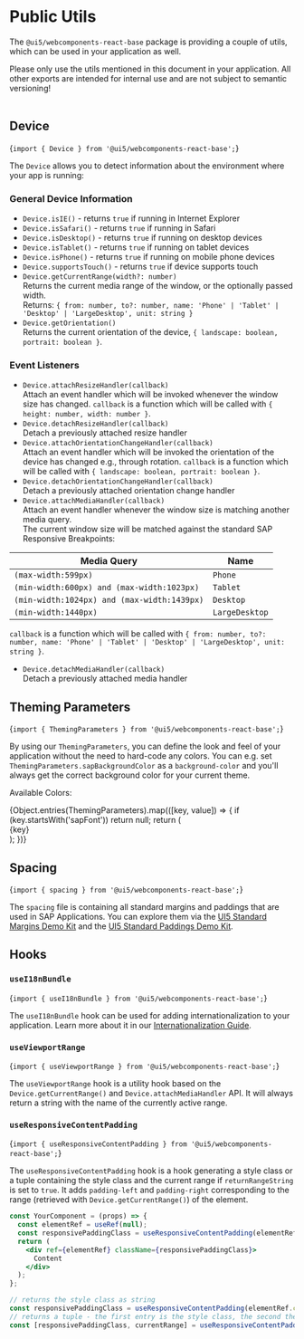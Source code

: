 
<Meta title="Knowledge Base/Public Utils" />

# Public Utils

The `@ui5/webcomponents-react-base` package is providing a couple of utils, which can be used in your application as well.

<MessageStrip design={MessageStripDesign.Warning} hideCloseButton>
  Please only use the utils mentioned in this document in your application. All other exports are intended for internal
  use and are not subject to semantic versioning!
</MessageStrip>

<br />
<br />

<TableOfContent />

## Device

<ImportStatement>{`import { Device } from '@ui5/webcomponents-react-base';`}</ImportStatement>

The `Device` allows you to detect information about the environment where your app is running:

### General Device Information

- `Device.isIE()` - returns `true` if running in Internet Explorer
- `Device.isSafari()` - returns `true` if running in Safari
- `Device.isDesktop()` - returns `true` if running on desktop devices
- `Device.isTablet()` - returns `true` if running on tablet devices
- `Device.isPhone()` - returns `true` if running on mobile phone devices
- `Device.supportsTouch()` - returns `true` if device supports touch
- `Device.getCurrentRange(width?: number)` <br />
  Returns the current media range of the window, or the optionally passed width. <br />
  Returns: `{ from: number, to?: number, name: 'Phone' | 'Tablet' | 'Desktop' | 'LargeDesktop', unit: string }`
- `Device.getOrientation()` <br />
  Returns the current orientation of the device, `{ landscape: boolean, portrait: boolean }`.

### Event Listeners

- `Device.attachResizeHandler(callback)` <br />
  Attach an event handler which will be invoked whenever the window size has changed.
  `callback` is a function which will be called with `{ height: number, width: number }`.
- `Device.detachResizeHandler(callback)` <br />
  Detach a previously attached resize handler
- `Device.attachOrientationChangeHandler(callback)` <br />
  Attach an event handler which will be invoked the orientation of the device has changed e.g., through rotation.
  `callback` is a function which will be called with `{ landscape: boolean, portrait: boolean }`.
- `Device.detachOrientationChangeHandler(callback)` <br />
  Detach a previously attached orientation change handler
- `Device.attachMediaHandler(callback)` <br />
  Attach an event handler whenever the window size is matching another media query. <br />
  The current window size will be matched against the standard SAP Responsive Breakpoints:

| Media Query                                 | Name           |
| ------------------------------------------- | -------------- |
| `(max-width:599px)`                         | `Phone`        |
| `(min-width:600px) and (max-width:1023px)`  | `Tablet`       |
| `(min-width:1024px) and (max-width:1439px)` | `Desktop`      |
| `(min-width:1440px)`                        | `LargeDesktop` |

`callback` is a function which will be called with
`{ from: number, to?: number, name: 'Phone' | 'Tablet' | 'Desktop' | 'LargeDesktop', unit: string }`.

- `Device.detachMediaHandler(callback)` <br />
  Detach a previously attached media handler

## Theming Parameters

<ImportStatement>{`import { ThemingParameters } from '@ui5/webcomponents-react-base';`}</ImportStatement>

By using our `ThemingParameters`, you can define the look and feel of your application without the need to hard-code any
colors. You can e.g. set `ThemingParameters.sapBackgroundColor` as a `background-color` and you'll always get the correct
background color for your current theme.

Available Colors:

<div style={{ display: 'grid', gridTemplateColumns: 'repeat(3, minmax(0, 1fr))', rowGap: '1rem', columnGap: '1rem' }}>
  {Object.entries(ThemingParameters).map(([key, value]) => {
    if (key.startsWith('sapFont')) return null;
    return (
      <div key={key} style={{ display: 'inline-flex', alignItems: 'center', justifyContent: 'space-between' }}>
        <Label>{key}</Label>
        <div
          style={{
            backgroundColor: value,
            borderRadius: '50%',
            width: '2rem',
            height: '2rem',
            minWidth: '2rem',
            border: `1px solid ${ThemingParameters.sapField_BorderColor}`
          }}
        />
      </div>
    );
  })}
</div>

## Spacing

<ImportStatement>{`import { spacing } from '@ui5/webcomponents-react-base';`}</ImportStatement>

The `spacing` file is containing all standard margins and paddings that are used in SAP Applications.
You can explore them via the [UI5 Standard Margins Demo Kit](https://ui5.sap.com/#/entity/sap.ui.core.StandardMargins)
and the [UI5 Standard Paddings Demo Kit](https://ui5.sap.com/#/entity/sap.ui.core.ContainerPadding).

## Hooks

### `useI18nBundle`

<ImportStatement>{`import { useI18nBundle } from '@ui5/webcomponents-react-base';`}</ImportStatement>

The `useI18nBundle` hook can be used for adding internationalization to your application. Learn more about it in our
[Internationalization Guide](?path=/docs/internationalization--page).

### `useViewportRange`

<ImportStatement>{`import { useViewportRange } from '@ui5/webcomponents-react-base';`}</ImportStatement>

The `useViewportRange` hook is a utility hook based on the `Device.getCurrentRange()` and `Device.attachMediaHandler` API.
It will always return a string with the name of the currently active range.

### `useResponsiveContentPadding`

<ImportStatement>{`import { useResponsiveContentPadding } from '@ui5/webcomponents-react-base';`}</ImportStatement>

The `useResponsiveContentPadding` hook is a hook generating a style class or a tuple containing the style class and the current range if `returnRangeString` is set to `true`.
It adds `padding-left` and `padding-right` corresponding to the range (retrieved with `Device.getCurrentRange()`) of the element.

```jsx
const YourComponent = (props) => {
  const elementRef = useRef(null);
  const responsivePaddingClass = useResponsiveContentPadding(elementRef.current);
  return (
    <div ref={elementRef} className={responsivePaddingClass}>
      Content
    </div>
  );
};
```

```js
// returns the style class as string
const responsivePaddingClass = useResponsiveContentPadding(elementRef.current);
// returns a tuple - the first entry is the style class, the second the current range string.
const [responsivePaddingClass, currentRange] = useResponsiveContentPadding(elementRef.current, true);
```

<Footer />
